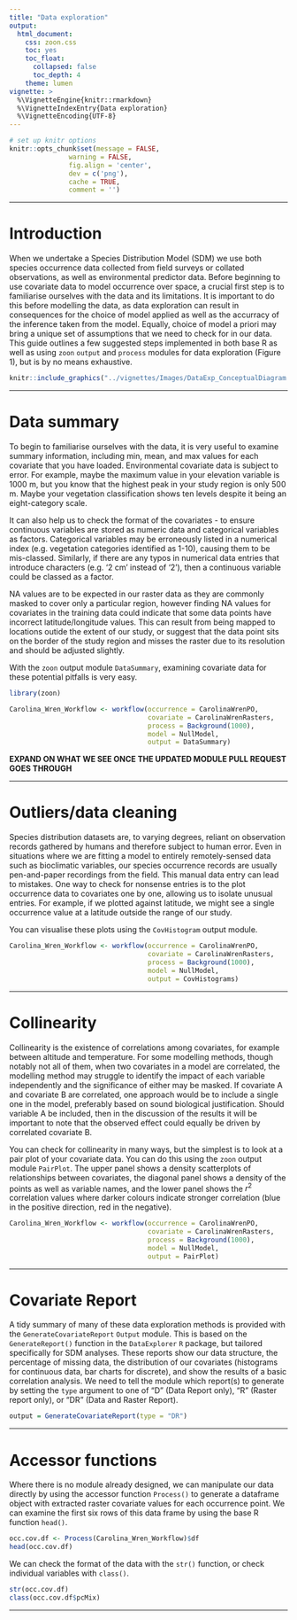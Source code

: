 ```yaml
---
title: "Data exploration"
output:
  html_document:
    css: zoon.css
    toc: yes
    toc_float:
      collapsed: false
      toc_depth: 4
    theme: lumen
vignette: >
  %\VignetteEngine{knitr::rmarkdown}
  %\VignetteIndexEntry{Data exploration}
  %\VignetteEncoding{UTF-8}
---
```


```r
# set up knitr options
knitr::opts_chunk$set(message = FALSE,
               warning = FALSE,
               fig.align = 'center',
               dev = c('png'),
               cache = TRUE, 
               comment = '')
```

<hr>

# Introduction

When we undertake a Species Distribution Model (SDM) we use both species occurrence data collected from field surveys or collated observations, as well as environmental predictor data. Before beginning to use covariate data to model occurrence over space, a crucial first step is to familiarise ourselves with the data and its limitations. It is important to do this before modelling the data, as data exploration can result in consequences for the choice of model applied as well as the accurracy of the inference taken from the model. Equally, choice of model a priori may bring a unique set of assumptions that we need to check for in our data. This guide outlines a few suggested steps implemented in both base R as well as using `zoon` `output` and `process` modules for data exploration (Figure 1), but is by no means exhaustive.

```r
knitr::include_graphics("../vignettes/Images/DataExp_ConceptualDiagram.png")
```

<hr>

# Data summary

To begin to familiarise ourselves with the data, it is very useful to examine summary information, including min, mean, and max values for each covariate that you have loaded. Environmental covariate data is subject to error. For example, maybe the maximum value in your elevation variable is 1000 m, but you know that the highest peak in your study region is only 500 m. Maybe your vegetation classification shows ten levels despite it being an eight-category scale. 

It can also help us to check the format of the covariates - to ensure continuous variables are stored as numeric data and categorical variables as factors. Categorical variables may be erroneously listed in a numerical index (e.g. vegetation categories identified as 1-10), causing them to be mis-classed. Similarly, if there are any typos in numerical data entries that introduce characters (e.g. '2 cm' instead of '2'), then a continuous variable could be classed as a factor. 

NA values are to be expected in our raster data as they are commonly masked to cover only a particular region, however finding NA values for covariates in the training data could indicate that some data points have incorrect latitude/longitude values. This can result from being mapped to locations outide the extent of our study, or suggest that the data point sits on the border of the study region and misses the raster due to its resolution and should be adjusted slightly.

With the `zoon` output module `DataSummary`, examining covariate data for these potential pitfalls is very easy. 

```r
library(zoon)
```

```r
Carolina_Wren_Workflow <- workflow(occurrence = CarolinaWrenPO,
                                   covariate = CarolinaWrenRasters,
                                   process = Background(1000),
                                   model = NullModel,
                                   output = DataSummary)
```

**EXPAND ON WHAT WE SEE ONCE THE UPDATED MODULE PULL REQUEST GOES THROUGH**

<hr>

# Outliers/data cleaning

Species distribution datasets are, to varying degrees, reliant on observation records gathered by humans and therefore subject to human error. Even in situations where we are fitting a model to entirely remotely-sensed data such as bioclimatic variables, our species occurrence records are usually pen-and-paper recordings from the field. This manual data entry can lead to mistakes. One way to check for nonsense entries is to the plot occurrence data to covariates one by one, allowing us to isolate unusual entries. For example, if we plotted against latitude, we might see a single occurrence value at a latitude outside the range of our study. 

You can visualise these plots using the `CovHistogram` output module. 

```r
Carolina_Wren_Workflow <- workflow(occurrence = CarolinaWrenPO,
                                   covariate = CarolinaWrenRasters,
                                   process = Background(1000),
                                   model = NullModel,
                                   output = CovHistograms)
```

<hr>

# Collinearity

Collinearity is the existence of correlations among covariates, for example between altitude and temperature. For some modelling methods, though notably not all of them, when two covariates in a model are correlated, the modelling method may struggle to identify the impact of each variable independently and the significance of either may be masked. If covariate A and covariate B are correlated, one approach would be to include a single one in the model, preferably based on sound biological justification. Should variable A be included, then in the discussion of the results it will be important to note that the observed effect could equally be driven by correlated covariate B. 

You can check for collinearity in many ways, but the simplest is to look at a pair plot of your covariate data. You can do this using the `zoon` output module `PairPlot`. The upper panel shows a density scatterplots of relationships between covariates, the diagonal panel shows a density of the points as well as variable names, and the lower panel shows the $r^2$ correlation values where darker colours indicate stronger correlation (blue in the positive direction, red in the negative).

```r
Carolina_Wren_Workflow <- workflow(occurrence = CarolinaWrenPO,
                                   covariate = CarolinaWrenRasters,
                                   process = Background(1000),
                                   model = NullModel,
                                   output = PairPlot)
```

<hr>

# Covariate Report
A tidy summary of many of these data exploration methods is provided with the `GenerateCovariateReport` `Output` module. This is based on the `GenerateReport()` function in the `DataExplorer` `R` package, but tailored specifically for SDM analyses. These reports show our data structure, the percentage of missing data, the distribution of our covariates (histograms for continuous data, bar charts for discrete), and show the results of a basic correlation analysis. We need to tell the module which report(s) to generate by setting the `type` argument to one of "D" (Data Report only), "R" (Raster report only), or "DR" (Data and Raster Report).

```r
output = GenerateCovariateReport(type = "DR")
```

<hr>

# Accessor functions
Where there is no module already designed, we can manipulate our data directly by using the accessor function `Process()` to generate a dataframe object with extracted raster covariate values for each occurrence point. We can examine the first six rows of this data frame by using the base R function `head()`. 

``` r
occ.cov.df <- Process(Carolina_Wren_Workflow)$df
head(occ.cov.df)
```

We can check the format of the data with the `str()` function, or check individual variables with `class()`. 

``` r
str(occ.cov.df)
class(occ.cov.df$pcMix)
```

<hr>

